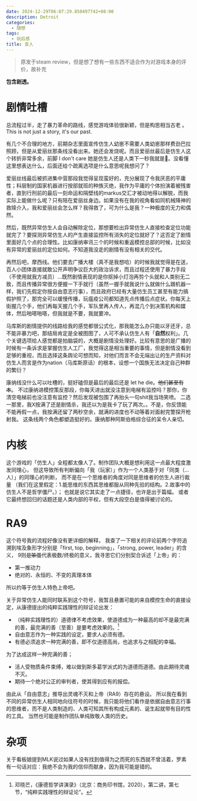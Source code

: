 ```yaml
---
date: 2024-12-29T06:07:29.850497742+08:00
description: Detroit
categories:
  - 随想
tags:
  - 玩后感
title: 变人
---
```


> 原发于steam review，但是想了想有一些东西不适合作为对游戏本身的评价，故补充

**包含剧透。**

# 剧情吐槽

总流程过半，走了暴力革命的路线，感觉游戏体验很新颖，但是构思相当古老 。This is not just a story, it's our past.

有几个不合理的地方，前期杂志里面宣传仿生人幼崽不需要人类幼崽那样费劲巴拉照顾，但是从爱丽丝那条线没看出来。她还会发烧呢。而且爱丽丝最后是仿生人这个转折非常多余，前脚 I don't care 她是仿生人还是人类下一秒我就是🤡。没看懂这里想表达什么，后面还给个疏离选项是什么意思呢我想问了？

爱丽丝线最后被抓进集中营那段我觉得呈现蛮好的，充分展现了令我厌恶的平庸性；科层制的国家机器进行按部就班的种族灭绝，我作为平庸的个体扮演着被残害者，直到行刑前的最后一刻命运和隔壁线的markus交汇才被动地得以解脱，而我实际上能做什么呢？只有陪在爱丽丝身边。如果没有在我的视角看如同机械降神的救赎介入，我和爱丽丝会怎么样？我得救了，可为什么是我？一种极度的无力和偶然。

然后，既然异常仿生人会自动解除定位，那想要检出异常仿生人直接检查定位功能就完了？要探测异常仿生人的产生直接监控所有消失的定位就好了？这否定了剧情里面好几个点的合理性。比如康纳审讯三个的时候和重返模控总部的时候，比如没有异常的爱丽丝的定位如何。不知道我没走的剧情有没有相关的交代。

再然后吧，摩西线。他们要去广播大楼（真不是我想哈）的时候我就觉得是在送，百人小团体直接就敢公开声明争议巨大的政治诉求，而且过程还使用了暴力手段（不使用就我方减员）…既然剧情表现的是你抠掉小灯泡再剪个头就和人类别无二致，而且传播异常很方便握一下手就行（虽然一握手就我说什么就做什么跟机器一样，我们先假定你按自由意志行事），而且政府已经有大量仿生员工甚至有能力搞假护照了，那完全可以缓慢传播，玩瘟疫公司都知道先点传播后点症状。你每天上街握几个手，他们再每天握几个手，军队里再人传人，再混几个到决策机构和媒体，然后啪嗒啪嗒，但我就是不要，我就要冲。

马库斯的剧情提供的线路给我的感觉都很公式化，那我能怎么办只能以牙还牙，总不能非暴力吧，那结局肯定是全被图图了，人可不承认仿生人有「**自然**权利」。几个关键选项给人感觉都是拍脑袋的，大概是剧情没处理好。比较有意思的是广播的时候有一条诉求是掌握仿生人工厂，我觉得这是相当重要的事情，但是剧情没看到足够的重视，而且选择这条舆论可想而知，对他们而言不会无端出让的生产资料对仿生人而言是作为nation（马库斯原话）的根本，设想一个国族无法决定自己种群的繁衍？

康纳线没什么可以吐槽的，挺好磕但是最后的最后还是 let he die。~~他们甚至有本~~。
不过康纳进模控策反那段，你每天进出就没注意到电梯有监控吗？那你，你清空电梯前也没注意有监控？然后发现被包围了再抬头一句shit我当场笑喷。
二选一那里，我X按满了还是剧情杀，我还以为是我卡了玩了两次。。不是，你反馈能不能再假一点，我按满还留了两秒空余，就满的进度也不动等着对面射完警探开枪射我。
这条线两个角色都塑造挺好的。康纳那种阿斯伯格综合征的呆令人亲切。


# 内核

这个游戏的「仿生人」全程都太像人了。制作团队大概是想利用这一点最大程度激发同理心，
但这导致所有判断偏向「我（玩家）」作为一个人类基于对「同类（...人）」的同理心的判断，
而不是在一个思维者的角度对同是思维者的仿生人进行裁量
（我们在这里假定：1.能思维的东西其思维都服从同种先验的结构。2.故事中的仿生人不是哲学僵尸。）；
也就是说它其实走了一点捷径，也许是出于篇幅。
或者它最终想回归的话题还是人类内部的平权，但有大段空白是值得被讨论的。


# RA9

这个符号我的流程好像没有更详细的解释，
我查了一下相关的评论前两个字符追溯到埃及象形字分别是「first, top, beginning」，「strong, power, leader」的含义，
9则~~是笨蛋~~代表极数/终极的意义，我寻思它们分别契合诉述「上帝」的：

+ 第一推动力
+ 绝对的、永恒的、不变的真理本体 

所以约等于仿生人特色上帝吧。

关于异常仿生人能同时联系到这个符号，我暂且悬置可能的来自模控生命的直接设定，从康德提出的纯粹实践理性的辩证论出发：

+ （纯粹实践理性的）道德律不考虑效果，使道德成为一种最高的却不是最完满的善，最完满的善（至善）是要考虑效果的。[^1] 
+ 自由意志作为一种实践的设定，要求人必须有德。
+ 有德必须追求一种完满的善，即不仅道德高尚，也追求与之相配的幸福。

为了达成这样一种完满的善；

+ 活人受物质条件束缚，难以做到斯多葛学派式的为道德而道德。由此期待灵魂不灭。
+ 期待一个绝对公正的审判者，使其得到应有的报偿。


由此从「自由意志」推导出灵魂不灭和上帝（RA9）存在的悬设。
所以我在看到不同的异常仿生人相同地向往符号的时候，我只能将他们看作是依据自由意志行事的思维者，而不是人类制造的、人类可知其所有构成元素的、诞生起就带有目的性的工具。
当然也可能是制作团队单纯致敬人类的历史。


# 杂项

关于看板娘提到MLK说过如果人没有找到值得为之而死的东西就不曾活着，罗素有一句话对应：我绝不会为我的信仰而献身，因为我可能是错的。



[^1]: 邓晓芒，《康德哲学讲演录》（北京：商务印书馆，2020），第二讲，第七节，“纯粹实践理性的辩证论”。

